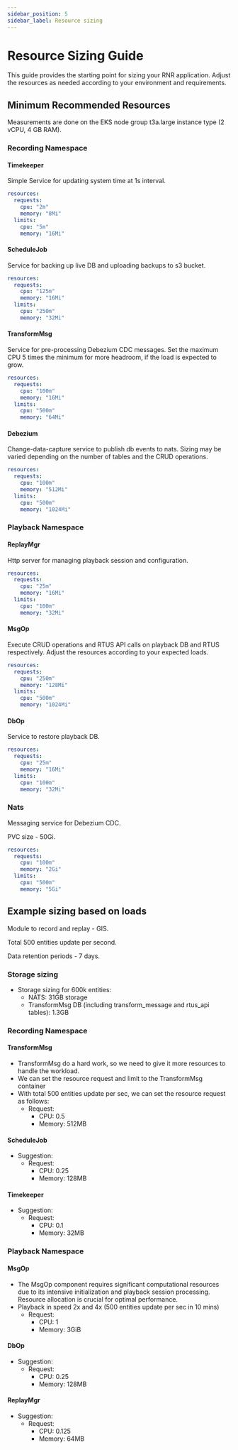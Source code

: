 ```yaml
---
sidebar_position: 5
sidebar_label: Resource sizing
---
```


# Resource Sizing Guide

This guide provides the starting point for sizing your RNR application. Adjust the resources as needed according to
your environment and requirements.

## Minimum Recommended Resources

Measurements are done on the EKS node group t3a.large instance type (2 vCPU, 4 GB RAM).

### Recording Namespace

#### Timekeeper

Simple Service for updating system time at 1s interval.

```yaml
resources:
  requests:
    cpu: "2m"
    memory: "8Mi"
  limits:
    cpu: "5m"
    memory: "16Mi"
```

#### ScheduleJob

Service for backing up live DB and uploading backups to s3 bucket.

```yaml
resources:
  requests:
    cpu: "125m"
    memory: "16Mi"
  limits:
    cpu: "250m"
    memory: "32Mi"
```

#### TransformMsg

Service for pre-processing Debezium CDC messages. Set the maximum CPU 5 times the minimum for more headroom, if the
load is expected to grow.

```yaml
resources:
  requests:
    cpu: "100m"
    memory: "16Mi"
  limits:
    cpu: "500m"
    memory: "64Mi"
```

#### Debezium

Change-data-capture service to publish db events to nats. Sizing may be varied depending on the number of tables and
the CRUD operations.

```yaml
resources:
  requests:
    cpu: "100m"
    memory: "512Mi"
  limits:
    cpu: "500m"
    memory: "1024Mi"
```

### Playback Namespace

#### ReplayMgr

Http server for managing playback session and configuration.

```yaml
resources:
  requests:
    cpu: "25m"
    memory: "16Mi"
  limits:
    cpu: "100m"
    memory: "32Mi"
```

#### MsgOp

Execute CRUD operations and RTUS API calls on playback DB and RTUS respectively. Adjust the resources according to your
expected loads.

```yaml
resources:
  requests:
    cpu: "250m"
    memory: "128Mi"
  limits:
    cpu: "500m"
    memory: "1024Mi"
```

#### DbOp

Service to restore playback DB.

```yaml
resources:
  requests:
    cpu: "25m"
    memory: "16Mi"
  limits:
    cpu: "100m"
    memory: "32Mi"
```

### Nats

Messaging service for Debezium CDC.

PVC size - 50Gi.

```yaml
resources:
  requests:
    cpu: "100m"
    memory: "2Gi"
  limits:
    cpu: "500m"
    memory: "5Gi"
```

## Example sizing based on loads

Module to record and replay - GIS.

Total 500 entities update per second.

Data retention periods - 7 days.

### Storage sizing

- Storage sizing for 600k entities:
    - NATS: 31GB storage
    - TransformMsg DB (including transform_message and rtus_api tables): 1.3GB

### Recording Namespace

#### TransformMsg

- TransformMsg do a hard work, so we need to give it more resources to handle the workload.
- We can set the resource request and limit to the TransformMsg container
- With total 500 entities update per sec, we can set the resource request as follows:
    -   Request:
        -   CPU: 0.5
        -   Memory: 512MB

#### ScheduleJob

- Suggestion:
    -   Request:
        -   CPU: 0.25
        -   Memory: 128MB

#### Timekeeper

- Suggestion:
    -   Request:
        -   CPU: 0.1
        -   Memory: 32MB

### Playback Namespace

#### MsgOp

- The MsgOp component requires significant computational resources due to its intensive initialization and playback session processing. Resource allocation is crucial for optimal performance.
- Playback in speed 2x and 4x (500 entities update per sec in 10 mins)
    - Request:
        -   CPU: 1
        -   Memory: 3GiB

#### DbOp

- Suggestion:
    - Request:
        -   CPU: 0.25
        -   Memory: 128MB

#### ReplayMgr

- Suggestion:
    - Request:
        -   CPU: 0.125
        -   Memory: 64MB
